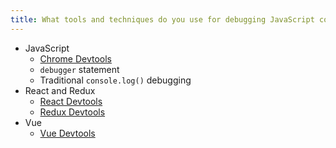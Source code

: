```yaml
---
title: What tools and techniques do you use for debugging JavaScript code?
---
```


- JavaScript
  - [Chrome Devtools](https://hackernoon.com/twelve-fancy-chrome-devtools-tips-dc1e39d10d9d)
  - `debugger` statement
  - Traditional `console.log()` debugging
- React and Redux
  - [React Devtools](https://github.com/facebook/react-devtools)
  - [Redux Devtools](https://github.com/gaearon/redux-devtools)
- Vue
  - [Vue Devtools](https://github.com/vuejs/vue-devtools)
